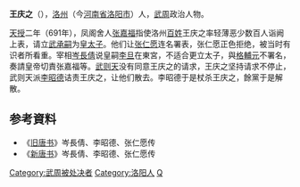 '''王庆之'''（{{bd|7世纪||691年||catIdx=W}}），[[洛州|洛州]]（今[[河南省|河南省]][[洛阳市|洛阳市]]）人，[[武周|武周]]政治人物。

[[天授|天授]]二年（691年），凤阁舍人[[张嘉福|张嘉福]]指使洛州[[百姓|百姓]]王庆之率轻薄恶少数百人诣阙上表，请立[[武承嗣|武承嗣]]为[[皇太子|皇太子]]。他们让[[张仁愿|张仁愿]]连名署表，张仁愿正色拒绝，被当时有识者所看重。宰相[[岑長倩|岑長倩]]说皇嗣[[李旦|李旦]]在東宮，不适合更立太子，與[[格輔元|格輔元]]不署名，奏請皇帝切責张嘉福等。[[武则天|武则天]]没有同意王庆之的请求，王庆之坚持请求不停止，武则天派[[李昭德|李昭德]]诘责王庆之，让他们散去。李昭德于是杖杀王庆之，餘黨于是解散。

== 参考資料 ==
*《[[旧唐书|旧唐书]]》岑長倩、李昭德、张仁愿传
*《[[新唐书|新唐书]]》岑長倩、李昭德、张仁愿传

{{DEFAULTSORT:W}}
[[Category:武周被处决者|Category:武周被处决者]]
[[Category:洛阳人|Category:洛阳人]]
[[Category:王姓|Q]]